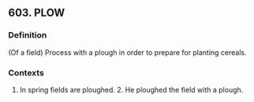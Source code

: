 ## 603. PLOW
### Definition
(Of a field) Process with a plough in order to prepare for planting cereals.

### Contexts
1. In spring fields are ploughed. 2. He ploughed the field with a plough.

